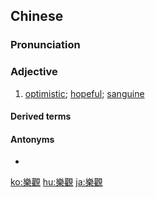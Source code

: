 {{also|楽観|乐观}}
==Chinese==
{{zh-forms|s=乐观}}

===Pronunciation===
{{zh-pron
|m=lèguān
|c=lok6 gun1
|h=pfs=lo̍k-kôn
|mn=lo̍k-koan
|ma=Zh-lèguan.ogg
|cat=a
}}

===Adjective===
{{zh-adj}}

# [[optimistic]]; [[hopeful]]; [[sanguine]]

====Derived terms====
{{zh-der|樂觀主義}}

====Antonyms====
* {{zh-l|悲觀}}

{{zh-cat|Elementary}}

[[ko:樂觀]]
[[hu:樂觀]]
[[ja:樂觀]]